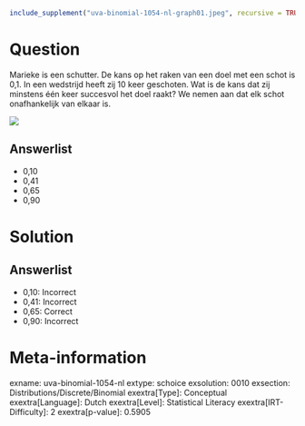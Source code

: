 ```r
include_supplement("uva-binomial-1054-nl-graph01.jpeg", recursive = TRUE)
```

Question
========

Marieke is een schutter. De kans op het raken van een doel met een schot
is 0,1. In een wedstrijd heeft zij 10 keer geschoten. Wat is de kans dat
zij minstens één keer succesvol het doel raakt? We nemen aan dat elk
schot onafhankelijk van elkaar is.

![](uva-binomial-1054-nl-graph01.jpeg)

Answerlist
----------

* 0,10
* 0,41
* 0,65
* 0,90

Solution
========

Answerlist
----------

* 0,10: Incorrect
* 0,41: Incorrect
* 0,65: Correct
* 0,90: Incorrect

Meta-information
================
exname: uva-binomial-1054-nl
extype: schoice
exsolution: 0010
exsection: Distributions/Discrete/Binomial
exextra[Type]: Conceptual
exextra[Language]: Dutch
exextra[Level]: Statistical Literacy
exextra[IRT-Difficulty]: 2
exextra[p-value]: 0.5905
